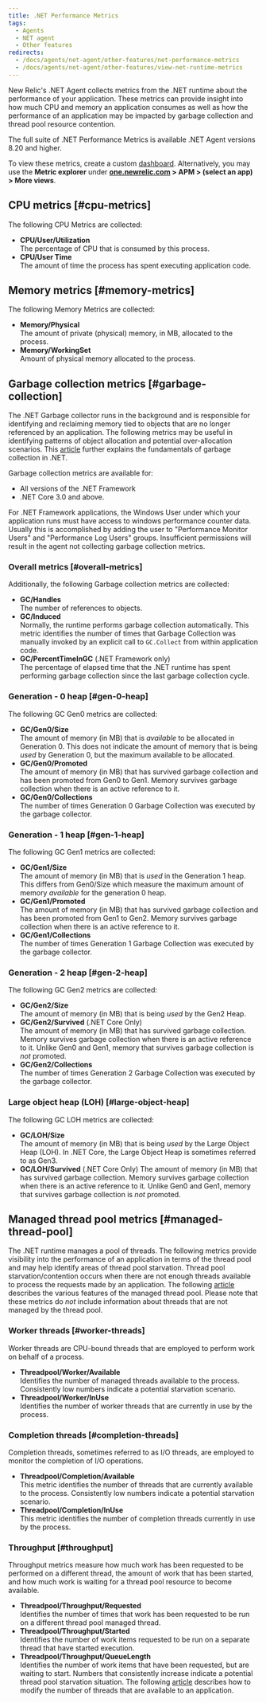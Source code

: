 ```yaml
---
title: .NET Performance Metrics
tags:
  - Agents
  - NET agent
  - Other features
redirects:
  - /docs/agents/net-agent/other-features/net-performance-metrics
  - /docs/agents/net-agent/other-features/view-net-runtime-metrics
---
```


New Relic's .NET Agent collects metrics from the .NET runtime about the performance of your application. These metrics can provide insight into how much CPU and memory an application consumes as well as how the performance of an application may be impacted by garbage collection and thread pool resource contention.

The full suite of .NET Performance Metrics is available .NET Agent versions 8.20 and higher.

To view these metrics, create a custom [dashboard](/docs/query-your-data/explore-query-data/dashboards/introduction-new-relic-one-dashboards). Alternatively, you may use the **Metric explorer** under **[one.newrelic.com](https://one.newrelic.com) > APM > (select an app) > More views**.

## CPU metrics [#cpu-metrics]

The following CPU Metrics are collected:

* **CPU/User/Utilization**  
  The percentage of CPU that is consumed by this process.
* **CPU/User Time**  
  The amount of time the process has spent executing application code.

## Memory metrics [#memory-metrics]

The following Memory Metrics are collected:

* **Memory/Physical**  
  The amount of private (physical) memory, in MB, allocated to the process.
* **Memory/WorkingSet**  
  Amount of physical memory allocated to the process.
  
## Garbage collection metrics [#garbage-collection]

The .NET Garbage collector runs in the background and is responsible for identifying and reclaiming memory tied to objects that are no longer referenced by an application. The following metrics may be useful in identifying patterns of object allocation and potential over-allocation scenarios. This [article](https://docs.microsoft.com/en-us/dotnet/standard/garbage-collection/fundamentals) further explains the fundamentals of garbage collection in .NET.

<Callout variant="tip">
  Garbage collection metrics are available for:
  
  * All versions of the .NET Framework
  * .NET Core 3.0 and above.
</Callout>

<Callout variant="important">
  For .NET Framework applications, the Windows User under which your application runs must have access to windows performance counter data. Usually this is accomplished by adding the user to "Performance Monitor Users" and "Performance Log Users" groups. Insufficient permissions will result in the agent not collecting garbage collection metrics.
</Callout>

### Overall metrics [#overall-metrics]

Additionally, the following Garbage collection metrics are collected:

* **GC/Handles**  
  The number of references to objects.
* **GC/Induced**  
  Normally, the runtime performs garbage collection automatically. This metric identifies the number of times that Garbage Collection was manually invoked by an explicit call to `GC.Collect` from within application code.
* **GC/PercentTimeInGC** (.NET Framework only)  
  The percentage of elapsed time that the .NET runtime has spent performing garbage collection since the last garbage collection cycle.

### Generation - 0 heap [#gen-0-heap]

The following GC Gen0 metrics are collected:

* **GC/Gen0/Size**  
  The amount of memory (in MB) that is _available_ to be allocated in Generation 0. This does not indicate the amount of memory that is being _used_ by Generation 0, but the maximum available to be allocated.
* **GC/Gen0/Promoted**  
  The amount of memory (in MB) that has survived garbage collection and has been promoted from Gen0 to Gen1. Memory survives garbage collection when there is an active reference to it.
* **GC/Gen0/Collections**  
  The number of times Generation 0 Garbage Collection was executed by the garbage collector.

### Generation - 1 heap [#gen-1-heap]

The following GC Gen1 metrics are collected:

* **GC/Gen1/Size**  
  The amount of memory (in MB) that is _used_ in the Generation 1 heap. This differs from Gen0/Size which measure the maximum amount of memory _available_ for the generation 0 heap.
* **GC/Gen1/Promoted**  
  The amount of memory (in MB) that has survived garbage collection and has been promoted from Gen1 to Gen2. Memory survives garbage collection when there is an active reference to it.
* **GC/Gen1/Collections**  
  The number of times Generation 1 Garbage Collection was executed by the garbage collector.

### Generation - 2 heap [#gen-2-heap]

The following GC Gen2 metrics are collected:

* **GC/Gen2/Size**  
  The amount of memory (in MB) that is being _used_ by the Gen2 Heap.
* **GC/Gen2/Survived** (.NET Core Only)  
  The amount of memory (in MB) that has survived garbage collection. Memory survives garbage collection when there is an active reference to it. Unlike Gen0 and Gen1, memory that survives garbage collection is _not_ promoted.
* **GC/Gen2/Collections**  
  The number of times Generation 2 Garbage Collection was executed by the garbage collector.

### Large object heap (LOH) [#large-object-heap]

The following GC LOH metrics are collected:

* **GC/LOH/Size**  
  The amount of memory (in MB) that is being _used_ by the Large Object Heap (LOH). In .NET Core, the Large Object Heap is sometimes referred to as Gen3. 
* **GC/LOH/Survived** (.NET Core Only) 
  The amount of memory (in MB) that has survived garbage collection. Memory survives garbage collection when there is an active reference to it. Unlike Gen0 and Gen1, memory that survives garbage collection is _not_ promoted.

## Managed thread pool metrics [#managed-thread-pool]

The .NET runtime manages a pool of threads. The following metrics provide visibility into the performance of an application in terms of the thread pool and may help identify areas of thread pool starvation. Thread pool starvation/contention occurs when there are not enough threads available to process the requests made by an application. The following [article](https://docs.microsoft.com/en-us/dotnet/standard/threading/the-managed-thread-pool) describes the various features of the managed thread pool. Please note that these metrics do _not_ include information about threads that are not managed by the thread pool.

### Worker threads [#worker-threads]

Worker threads are CPU-bound threads that are employed to perform work on behalf of a process.

* **Threadpool/Worker/Available**  
  Identifies the number of managed threads available to the process. Consistently low numbers indicate a potential starvation scenario.
* **Threadpool/Worker/InUse**  
  Identifies the number of worker threads that are currently in use by the process.

### Completion threads [#completion-threads]

Completion threads, sometimes referred to as I/O threads, are employed to monitor the completion of I/O operations.

* **Threadpool/Completion/Available**  
  This metric identifies the number of threads that are currently available to the process. Consistently low numbers indicate a potential starvation scenario.
* **Threadpool/Completion/InUse**  
  This metric identifies the number of completion threads currently in use by the process.

### Throughput [#throughput]

Throughput metrics measure how much work has been requested to be performed on a different thread, the amount of work that has been started, and how much work is waiting for a thread pool resource to become available.

* **Threadpool/Throughput/Requested**  
  Identifies the number of times that work has been requested to be run on a different thread pool managed thread.
* **Threadpool/Throughput/Started**  
  Identifies the number of work items requested to be run on a separate thread that have started execution.
* **Threadpool/Throughput/QueueLength**  
  Identifies the number of work items that have been requested, but are waiting to start. Numbers that consistently increase indicate a potential thread pool starvation situation. The following [article](https://docs.microsoft.com/en-us/dotnet/api/system.threading.threadpool.setmaxthreads) describes how to modify the number of threads that are available to an application.
